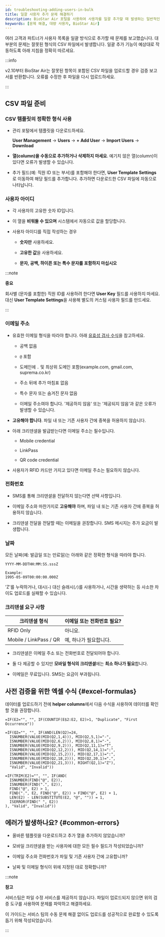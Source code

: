 ```yaml
---
id: troubleshooting-adding-users-in-bulk
title: 일괄 사용자 추가 문제 해결하기
description: BioStar Air 포털을 사용하여 사용자를 일괄 추가할 때 발생하는 일반적인 문제를 해결하는 방법을 알아보세요.
keywords: [문제 해결, 대량 사용자, BioStar Air]
---
```


여러 고객과 파트너가 사용자 목록을 일괄 방식으로 추가할 때 문제를 보고했습니다. 대부분의 문제는 잘못된 형식의 CSV 파일에서 발생합니다. 일괄 추가 기능이 예상대로 작동하도록 아래 지침을 정확히 따르세요.

:::info

v2.10부터 BioStar Air는 잘못된 항목이 포함된 CSV 파일을 업로드할 경우 검증 보고서를 반환합니다. 오류를 수정한 후 파일을 다시 업로드하세요.

:::

## CSV 파일 준비

<Steps>
<Step>

### CSV 템플릿의 정확한 형식 사용

* 관리 포털에서 템플릿을 다운로드하세요.

  **User Management** → **Users** → **+ Add User** → **Import Users** → **Download**

* **열(column)을 수동으로 추가하거나 삭제하지 마세요**. 예기치 않은 열(column)이 있다면 오류가 발생할 수 있습니다.

* 추가 필드(예: 직원 ID 또는 부서)를 포함해야 한다면, **User Template Settings**로 이동하여 해당 필드를 추가합니다. 추가하면 다운로드한 CSV 파일에 자동으로 나타납니다.

</Step>
<Step>

### 사용자 아이디

* 각 사용자의 고유한 숫자 ID입니다.

* 이 열을 **비워둘 수 있으며** 시스템에서 자동으로 값을 할당합니다.

* 사용자 아이디를 직접 작성하는 경우

  * **숫자만** 사용하세요. 

  * **고유한 값**을 사용하세요.

  * **문자, 공백, 하이픈 또는 특수 문자를 포함하지 마십시오**

:::note

**중요**

회사별 (문자를 포함한) 직원 ID를 사용하려 한다면 **User Key** 필드를 사용하지 마세요. 대신 **User Template Settings**을 사용해 별도의 커스텀 사용자 필드를 만드세요.

:::

</Step>
<Step>

### 이메일 주소

* 유효한 이메일 형식을 따라야 합니다. 아래 [유효성 검사 수식](#excel-formulas)을 참고하세요.

  * 공백 없음

  * `@` 포함

  * 도메인에 `.` 및 최상위 도메인 포함(example.com, gmail.com, suprema.co.kr)

  * 주소 뒤에 추가 마침표 없음

  * 특수 문자 또는 숨겨진 문자 없음

  * 이메일 주소여야 합니다. '제공하지 않음' 또는 '제공되지 않음'과 같은 오류가 발생할 수 있습니다.

* **고유해야 합니다**. 파일 내 또는 기존 사용자 간에 중복을 허용하지 않습니다.

* 아래 크리덴셜을 발급받는다면 이메일 주소는 필수입니다.

  * Mobile credential

  * LinkPass

  * QR code credential

* 사용자가 RFID 카드만 가지고 있다면 이메일 주소는 필요하지 않습니다.

</Step>
<Step>

### 전화번호

* SMS를 통해 크리덴셜을 전달하지 않는다면 선택 사항입니다.

* 이메일 주소와 마찬가지로 **고유해야** 하며, 파일 내 또는 기존 사용자 간에 중복을 허용하지 않습니다.

* 크리덴셜 전달을 전달할 때는 이메일을 권장합니다. SMS 메시지는 추가 요금이 발생합니다.

</Step>
<Step>

### 날짜

모든 날짜(예: 발급일 또는 만료일)는 아래와 같은 정확한 형식을 따라야 합니다.

```plaintext
YYYY-MM-DDTHH:MM:SS.sssZ

Example:
1995-05-09T00:00:00.000Z
```

'Z'를 누락하거나, 대시(`—`) 대신 슬래시(`/`)를 사용하거나, 시간을 생략하는 등 사소한 차이도 업로드를 실패할 수 있습니다.

</Step>
<Step>

### 크리덴셜 요구 사항

| 크리덴셜 형식          | 이메일 또는 전화번호 필요? |
| ---------------------- | ------------------------ |
| RFID Only              | 아니요.                       |
| Mobile / LinkPass / QR | 예, 하나가 필요합니다.    |

* 크리덴셜은 이메일 주소 또는 전화번호로 전달되어야 합니다.

* 둘 다 제공할 수 있지만 **모바일 형식의 크리덴셜**에는 **최소 하나가 필요**합니다.

* 이메일은 무료입니다. SMS는 요금이 부과됩니다.

</Step>
</Steps>


## 사전 검증을 위한 엑셀 수식 {#excel-formulas}

데이터를 업로드하기 전에 **helper columns**에서 다음 수식을 사용하여 데이터를 확인할 것을 권장합니다.

```excel-formula title="Detect Duplicate Emails or Phone Numbers"
=IF(E2="", "", IF(COUNTIF(E$2:E2, E2)>1, "Duplicate", "First Occurrence"))
```

```excel-formula title="Validate ISO 8601 Date Format (Column Q)"
=IF(Q2="", "", IF(AND(LEN(Q2)=24, 
  ISNUMBER(VALUE(MID(Q2,1,4))), MID(Q2,5,1)="-", 
  ISNUMBER(VALUE(MID(Q2,6,2))), MID(Q2,8,1)="-", 
  ISNUMBER(VALUE(MID(Q2,9,2))), MID(Q2,11,1)="T", 
  ISNUMBER(VALUE(MID(Q2,12,2))), MID(Q2,14,1)=":", 
  ISNUMBER(VALUE(MID(Q2,15,2))), MID(Q2,17,1)=":", 
  ISNUMBER(VALUE(MID(Q2,18,2))), MID(Q2,20,1)=".", 
  ISNUMBER(VALUE(MID(Q2,21,3))), RIGHT(Q2,1)="Z"), 
  "Valid", "Invalid"))
```

```excel-formula title="Validate Email Format (Column E)"
=IF(TRIM(E2)="", "", IF(AND(
  ISNUMBER(FIND("@", E2)),
  ISNUMBER(FIND(".", E2)),
  FIND("@", E2) > 1,
  FIND(".", E2, FIND("@", E2)) > FIND("@", E2) + 1,
  LEN(E2) - LEN(SUBSTITUTE(E2, "@", "")) = 1,
  ISERROR(FIND(" ", E2))
), "Valid", "Invalid"))
```


## 에러가 발생하나요? {#common-errors}

* 올바른 템플릿을 다운로드하고 추가 열을 추가하지 않았습니까?

* 모바일 크리덴셜을 받는 사용자에 대한 모든 필수 필드가 작성되었습니까?

* 이메일 주소와 전화번호가 파일 및 기존 사용자 간에 고유합니까?

* 날짜 및 이메일 형식이 위에 지정된 대로 정확합니까?

:::note

**참고**

서비스팀은 파일 수정 서비스를 제공하지 않습니다. 파일이 업로드되지 않으면 위의 검증 도구를 사용하여 문제를 파악하고 해결하세요.

이 가이드는 서비스 팀의 수동 문제 해결 없이도 업로드를 성공적으로 완료할 수 있도록 돕기 위해 작성되었습니다.

:::